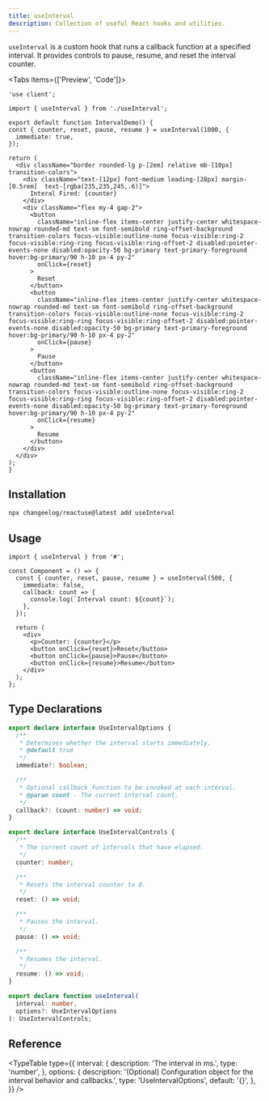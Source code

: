 ```yaml
---
title: useInterval
description: Collection of useful React hooks and utilities.
---
```


`useInterval` is a custom hook that runs a callback function at a specified interval. It provides controls to pause, resume, and reset the interval counter.

<Tabs items={['Preview', 'Code']}>
  <Tab value="Preview">
    <IntervalDemo />
  </Tab>
  <Tab value="Code">
  ```tsx
  'use client';

import { useInterval } from './useInterval';

export default function IntervalDemo() {
  const { counter, reset, pause, resume } = useInterval(1000, {
    immediate: true,
  });

  return (
    <div className="border rounded-lg p-[2em] relative mb-[10px] transition-colors">
      <div className="text-[12px] font-medium leading-[28px] margin-[0.5rem]  text-[rgba(235,235,245,.6)]">
        Interal Fired: {counter}
      </div>
      <div className="flex my-4 gap-2">
        <button
          className="inline-flex items-center justify-center whitespace-nowrap rounded-md text-sm font-semibold ring-offset-background transition-colors focus-visible:outline-none focus-visible:ring-2 focus-visible:ring-ring focus-visible:ring-offset-2 disabled:pointer-events-none disabled:opacity-50 bg-primary text-primary-foreground hover:bg-primary/90 h-10 px-4 py-2"
          onClick={reset}
        >
          Reset
        </button>
        <button
          className="inline-flex items-center justify-center whitespace-nowrap rounded-md text-sm font-semibold ring-offset-background transition-colors focus-visible:outline-none focus-visible:ring-2 focus-visible:ring-ring focus-visible:ring-offset-2 disabled:pointer-events-none disabled:opacity-50 bg-primary text-primary-foreground hover:bg-primary/90 h-10 px-4 py-2"
          onClick={pause}
        >
          Pause
        </button>
        <button
          className="inline-flex items-center justify-center whitespace-nowrap rounded-md text-sm font-semibold ring-offset-background transition-colors focus-visible:outline-none focus-visible:ring-2 focus-visible:ring-ring focus-visible:ring-offset-2 disabled:pointer-events-none disabled:opacity-50 bg-primary text-primary-foreground hover:bg-primary/90 h-10 px-4 py-2"
          onClick={resume}
        >
          Resume
        </button>
      </div>
    </div>
  );
}
  ```
  </Tab>
  </Tabs>

## Installation

```bash
npx changeelog/reactuse@latest add useInterval
```

## Usage

```tsx
import { useInterval } from '#';

const Component = () => {
  const { counter, reset, pause, resume } = useInterval(500, {
    immediate: false,
    callback: count => {
      console.log(`Interval count: ${count}`);
    },
  });

  return (
    <div>
      <p>Counter: {counter}</p>
      <button onClick={reset}>Reset</button>
      <button onClick={pause}>Pause</button>
      <button onClick={resume}>Resume</button>
    </div>
  );
};
```

## Type Declarations

```ts
export declare interface UseIntervalOptions {
  /**
   * Determines whether the interval starts immediately.
   * @default true
   */
  immediate?: boolean;

  /**
   * Optional callback function to be invoked at each interval.
   * @param count - The current interval count.
   */
  callback?: (count: number) => void;
}

export declare interface UseIntervalControls {
  /**
   * The current count of intervals that have elapsed.
   */
  counter: number;

  /**
   * Resets the interval counter to 0.
   */
  reset: () => void;

  /**
   * Pauses the interval.
   */
  pause: () => void;

  /**
   * Resumes the interval.
   */
  resume: () => void;
}

export declare function useInterval(
  interval: number,
  options?: UseIntervalOptions
): UseIntervalControls;
```

## Reference

<TypeTable
  type={{
    interval: {
      description: 'The interval in ms.',
      type: 'number',
    },
    options: {
      description: '(Optional) Configuration object for the interval behavior and callbacks.',
      type: 'UseIntervalOptions',
      default: '{}',
    },
  }}
/> 
